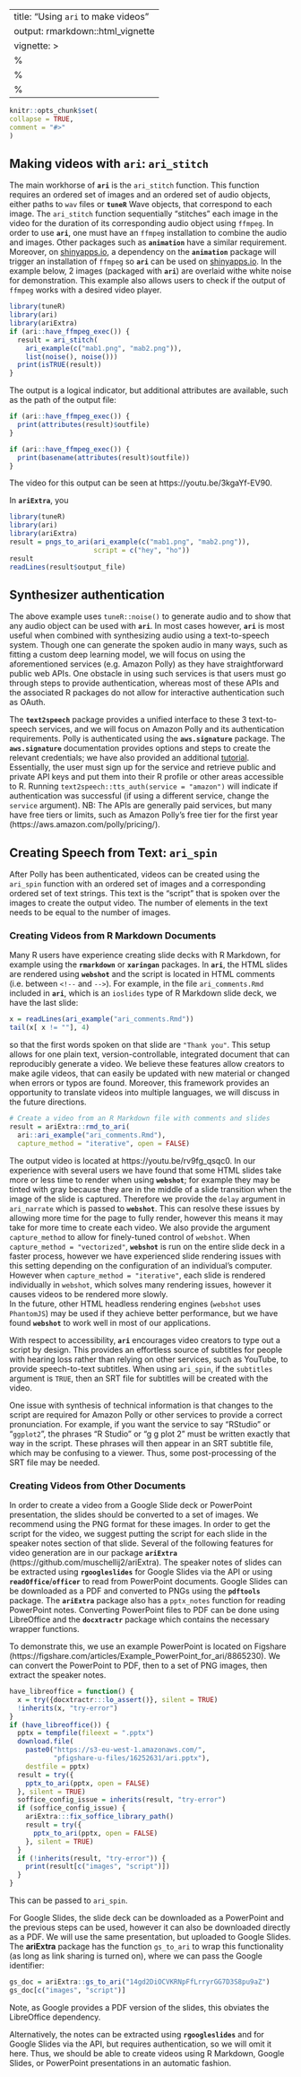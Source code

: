 ---
title: "Using `ari` to make videos"
output: rmarkdown::html_vignette
vignette: >
%\VignetteIndexEntry{Using ari to make videos}
  %\VignetteEngine{knitr::rmarkdown}
  %\VignetteEncoding{UTF-8}
  ---
  
  ```r
knitr::opts_chunk$set(
collapse = TRUE,
comment = "#>"
)
```


## Making videos with `ari`: `ari_stitch`

The main workhorse of **`ari`** is the `ari_stitch` function.  This function 
requires an ordered set of images and an ordered set of audio 
objects, either paths to `wav` files or **`tuneR`** Wave objects, that correspond to each image. The `ari_stitch` function sequentially 
"stitches" each image in the video for the duration of its corresponding audio object using `ffmpeg`.  In order to use **`ari`**, one must
have an `ffmpeg` installation to combine the audio and images. Other packages such as **`animation`** have a similar requirement.  Moreover, on [shinyapps.io]( https://www.shinyapps.io/), a dependency on the **`animation`** 
package will trigger an installation of `ffmpeg` so **`ari`** 
can be used on [shinyapps.io](https://www.shinyapps.io/).  In the example below, 2 images (packaged with **`ari`**) are overlaid withe white noise for
demonstration.  This example also allows users to check if the output of `ffmpeg` works with a desired video player.

```r
library(tuneR)
library(ari)
library(ariExtra)
if (ari::have_ffmpeg_exec()) {
  result = ari_stitch(
    ari_example(c("mab1.png", "mab2.png")),
    list(noise(), noise()))
  print(isTRUE(result))
}
```

The output is a logical indicator, but additional attributes are available, such as the path of the output file:

```r
if (ari::have_ffmpeg_exec()) {
  print(attributes(result)$outfile)
}
```

```r
if (ari::have_ffmpeg_exec()) {
  print(basename(attributes(result)$outfile))
}
```

The video for this output can be seen at https://youtu.be/3kgaYf-EV90.  

In **`ariExtra`**, you 
```r
library(tuneR)
library(ari)
library(ariExtra)
result = pngs_to_ari(ari_example(c("mab1.png", "mab2.png")),
                     script = c("hey", "ho"))
result
readLines(result$output_file)
```

## Synthesizer authentication

The above example uses `tuneR::noise()` to generate audio and to show that any audio object can be used with **`ari`**. 
In most cases however, **`ari`** 
is most useful when combined with synthesizing audio using a text-to-speech 
system. Though one can generate the spoken audio in many ways, such as 
fitting a custom deep learning model, we will focus on using the 
aforementioned services (e.g. Amazon Polly) as they have straightforward 
public web APIs. One obstacle in using such services is that users must 
go through steps to provide authentication, whereas most of these APIs 
and the associated R packages do not allow for interactive authentication 
such as OAuth.  

The **`text2speech`** package provides a unified interface to these 3
text-to-speech services, and we will focus on Amazon Polly and its authentication requirements.  Polly is authenticated using the **`aws.signature`** package.  The **`aws.signature`** documentation provides options and steps to create the relevant credentials; we have also provided an additional
[tutorial](http://seankross.com/2017/05/02/Access-Amazon-Web-Services-in-R.html).  Essentially, the user must sign up for the service and retrieve public and 
private API keys and put them into their R profile or other areas accessible to R. Running `text2speech::tts_auth(service = "amazon")` will indicate if 
authentication was successful (if using a different service, change the 
`service` argument). NB: The APIs are generally paid services, but many have 
free tiers or limits, such as Amazon Polly's free tier for the first year (https://aws.amazon.com/polly/pricing/). 
<!-- NB - nota bene -->


## Creating Speech from Text: `ari_spin`

After Polly has been authenticated, videos can be created using the `ari_spin` function with an ordered set of images and a corresponding ordered set 
of text strings.  This text is the "script" that is spoken over the 
images to create the output video.  The number of elements in the text 
needs to be equal to the number of images. 


### Creating Videos from R Markdown Documents

Many R users have experience creating slide decks with R Markdown, for 
example using the **`rmarkdown`** or 
**`xaringan`** packages.  In **`ari`**, the HTML slides 
are rendered using **`webshot`** and the script is located 
in HTML comments (i.e. between `<!--` and `-->`).  For example, in the 
file `ari_comments.Rmd` included in **`ari`**, which is an `ioslides` type of R Markdown slide 
deck, we have the last slide:

```r
x = readLines(ari_example("ari_comments.Rmd"))
tail(x[ x != ""], 4)
```



so that the first words spoken on that slide are `"Thank you"`. This setup 
allows for one plain text, version-controllable, integrated document that 
can reproducibly generate a video.  We believe these features allow creators 
to make agile videos, that can easily be updated with new material or changed 
when errors or typos are found.  Moreover, this framework provides an opportunity to translate videos into multiple languages, we will discuss in the future directions.  


```r
# Create a video from an R Markdown file with comments and slides
result = ariExtra::rmd_to_ari(
  ari::ari_example("ari_comments.Rmd"),
  capture_method = "iterative", open = FALSE)
```



The output video is located at https://youtu.be/rv9fg_qsqc0. In our 
experience with several users we have found that some HTML slides take 
more or less time to render when using **`webshot`**; for example they may 
be tinted with gray because they are in the middle of a slide transition when 
the image of the slide is captured.  Therefore we provide the `delay` argument 
in `ari_narrate` which is passed to **`webshot`**. This can resolve these 
issues by allowing more time for the page to fully render, however this 
means it may take for more time to create each video.  We also provide 
the argument `capture_method`  to allow for finely-tuned control of 
`webshot`. When `capture_method = "vectorized"`, **`webshot`** is 
run on the entire slide deck in a faster process, however we have 
experienced slide rendering issues with this setting depending on the 
configuration of an individual's computer. However when 
`capture_method = "iterative"`, each slide is rendered individually 
in `webshot`, which solves many rendering issues, however it causes 
videos to be rendered more slowly.  
In the future, other HTML headless rendering engines (`webshot` uses `PhantomJS`) may be used if they achieve better performance, but we have found **`webshot`** to work well in most of our applications.

With respect to accessibility, **`ari`** encourages video creators to 
type out a script by design. This provides an effortless source of subtitles 
for people with hearing loss rather than relying on other services, such as
YouTube, to provide speech-to-text subtitles.  When using `ari_spin`, if the
`subtitles` argument is `TRUE`, then an SRT file for subtitles will be created 
with the video.

One issue with synthesis of technical information is that changes to the script 
are required for Amazon Polly or other services to provide a correct 
pronunciation.  For example, if you want the service to say "RStudio" or 
"`ggplot2`", the phrases "R Studio" or "g g plot 2" must be written exactly 
that way in the script. These phrases will then appear in an SRT subtitle 
file, which may be confusing to a viewer.  Thus, some post-processing of the SRT file may be needed. 

### Creating Videos from Other Documents

In order to create a video from a Google Slide deck or PowerPoint 
presentation, the slides should be converted to a set of images. We 
recommend using the PNG format for these images.  In order to get the 
script for the video, we suggest putting the script for each slide in 
the speaker notes section of that slide. Several of the following features 
for video generation are in our package **`ariExtra`**
(https://github.com/muschellij2/ariExtra).  The speaker notes of slides can 
be extracted using **`rgoogleslides`**  for Google 
Slides via the API or using **`readOffice`**/**`officer`** 
to read from PowerPoint documents. Google Slides can be downloaded as a PDF and converted to PNGs using the **`pdftools`** 
package.  The **`ariExtra`** package also has a `pptx_notes` 
function for reading PowerPoint notes. Converting PowerPoint files to 
PDF can be done using LibreOffice and the **`docxtractr`** package which contains the necessary wrapper functions.

To demonstrate this, we use an example PowerPoint is located on Figshare (https://figshare.com/articles/Example_PowerPoint_for_ari/8865230).  We can convert the PowerPoint to PDF, then to a set of PNG images, then extract the speaker notes.

```r
have_libreoffice = function() {
  x = try({docxtractr:::lo_assert()}, silent = TRUE)
  !inherits(x, "try-error")
}
if (have_libreoffice()) {
  pptx = tempfile(fileext = ".pptx")
  download.file(
    paste0("https://s3-eu-west-1.amazonaws.com/", 
           "pfigshare-u-files/16252631/ari.pptx"),
    destfile = pptx)
  result = try({
    pptx_to_ari(pptx, open = FALSE)
  }, silent = TRUE)
  soffice_config_issue = inherits(result, "try-error")
  if (soffice_config_issue) {
    ariExtra:::fix_soffice_library_path()
    result = try({
      pptx_to_ari(pptx, open = FALSE)
    }, silent = TRUE)    
  }
  if (!inherits(result, "try-error")) {
    print(result[c("images", "script")])
  }
}
```

This can be passed to `ari_spin`. 

For Google Slides, the slide deck can be downloaded as a PowerPoint and the
previous steps can be used, however it can also be downloaded directly as 
a PDF. We will use the same presentation, but uploaded to Google Slides. The **ariExtra** package has the function `gs_to_ari` to wrap this functionality (as long as link sharing is turned on), where we can pass the Google identifier:

```r
gs_doc = ariExtra::gs_to_ari("14gd2DiOCVKRNpFfLrryrGG7D3S8pu9aZ")
gs_doc[c("images", "script")]
```

Note, as Google provides a PDF version of the slides, this obviates the LibreOffice dependency.

Alternatively, the notes can be extracted using
**`rgoogleslides`** and for Google Slides via the API, but requires authentication, so we will omit it here.  Thus, we should be able to create 
videos using R Markdown, Google Slides, or PowerPoint presentations in an 
automatic fashion.

